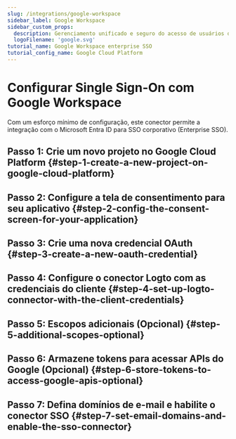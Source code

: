 ```yaml
---
slug: /integrations/google-workspace
sidebar_label: Google Workspace
sidebar_custom_props:
  description: Gerenciamento unificado e seguro do acesso de usuários dentro do ecossistema Google.
  logoFilename: 'google.svg'
tutorial_name: Google Workspace enterprise SSO
tutorial_config_name: Google Cloud Platform
---
```




# Configurar Single Sign-On com Google Workspace

Com um esforço mínimo de configuração, este conector permite a integração com o Microsoft Entra ID para SSO corporativo (Enterprise SSO).

<GuideTip />

## Passo 1: Crie um novo projeto no Google Cloud Platform \{#step-1-create-a-new-project-on-google-cloud-platform}

<Step1 />

## Passo 2: Configure a tela de consentimento para seu aplicativo \{#step-2-config-the-consent-screen-for-your-application}

<Step2 />

## Passo 3: Crie uma nova credencial OAuth \{#step-3-create-a-new-oauth-credential}

<Step3 />

## Passo 4: Configure o conector Logto com as credenciais do cliente \{#step-4-set-up-logto-connector-with-the-client-credentials}

<Step4 />

## Passo 5: Escopos adicionais (Opcional) \{#step-5-additional-scopes-optional}

<Step5 />

## Passo 6: Armazene tokens para acessar APIs do Google (Opcional) \{#step-6-store-tokens-to-access-google-apis-optional}

<Step6 />

## Passo 7: Defina domínios de e-mail e habilite o conector SSO \{#step-7-set-email-domains-and-enable-the-sso-connector}

<Step7 />
